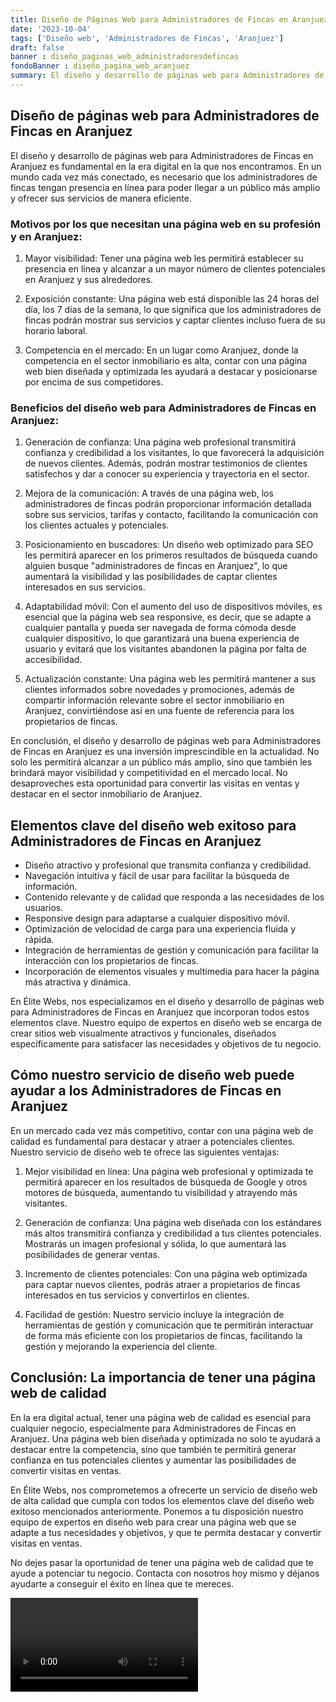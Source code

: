 ```yaml
---
title: Diseño de Páginas Web para Administradores de Fincas en Aranjuez
date: '2023-10-04'
tags: ['Diseño web', 'Administradores de Fincas', 'Aranjuez']
draft: false
banner : diseño_paginas_web_administradoresdefincas
fondoBanner : diseño_pagina_web_aranjuez
summary: El diseño y desarrollo de páginas web para Administradores de Fincas en Aranjuez es fundamental en la era digital en la que nos encontramos. En un mundo cada vez más conectado, es necesario que los administradores de fincas tengan presencia en línea para poder llegar a un público más amplio y ofrecer sus servicios de manera eficiente.
---
```


## Diseño de páginas web para Administradores de Fincas en Aranjuez

El diseño y desarrollo de páginas web para Administradores de Fincas en Aranjuez es fundamental en la era digital en la que nos encontramos. En un mundo cada vez más conectado, es necesario que los administradores de fincas tengan presencia en línea para poder llegar a un público más amplio y ofrecer sus servicios de manera eficiente.

### Motivos por los que necesitan una página web en su profesión y en Aranjuez:

1. Mayor visibilidad: Tener una página web les permitirá establecer su presencia en línea y alcanzar a un mayor número de clientes potenciales en Aranjuez y sus alrededores.

2. Exposición constante: Una página web está disponible las 24 horas del día, los 7 días de la semana, lo que significa que los administradores de fincas podrán mostrar sus servicios y captar clientes incluso fuera de su horario laboral.

3. Competencia en el mercado: En un lugar como Aranjuez, donde la competencia en el sector inmobiliario es alta, contar con una página web bien diseñada y optimizada les ayudará a destacar y posicionarse por encima de sus competidores.

### Beneficios del diseño web para Administradores de Fincas en Aranjuez:

1. Generación de confianza: Una página web profesional transmitirá confianza y credibilidad a los visitantes, lo que favorecerá la adquisición de nuevos clientes. Además, podrán mostrar testimonios de clientes satisfechos y dar a conocer su experiencia y trayectoria en el sector.

2. Mejora de la comunicación: A través de una página web, los administradores de fincas podrán proporcionar información detallada sobre sus servicios, tarifas y contacto, facilitando la comunicación con los clientes actuales y potenciales.

3. Posicionamiento en buscadores: Un diseño web optimizado para SEO les permitirá aparecer en los primeros resultados de búsqueda cuando alguien busque "administradores de fincas en Aranjuez", lo que aumentará la visibilidad y las posibilidades de captar clientes interesados en sus servicios.

4. Adaptabilidad móvil: Con el aumento del uso de dispositivos móviles, es esencial que la página web sea responsive, es decir, que se adapte a cualquier pantalla y pueda ser navegada de forma cómoda desde cualquier dispositivo, lo que garantizará una buena experiencia de usuario y evitará que los visitantes abandonen la página por falta de accesibilidad.

5. Actualización constante: Una página web les permitirá mantener a sus clientes informados sobre novedades y promociones, además de compartir información relevante sobre el sector inmobiliario en Aranjuez, convirtiéndose así en una fuente de referencia para los propietarios de fincas.

En conclusión, el diseño y desarrollo de páginas web para Administradores de Fincas en Aranjuez es una inversión imprescindible en la actualidad. No solo les permitirá alcanzar a un público más amplio, sino que también les brindará mayor visibilidad y competitividad en el mercado local. No desaproveches esta oportunidad para convertir las visitas en ventas y destacar en el sector inmobiliario de Aranjuez.

<GifSeo />

<Cta />

## Elementos clave del diseño web exitoso para Administradores de Fincas en Aranjuez

- Diseño atractivo y profesional que transmita confianza y credibilidad.
- Navegación intuitiva y fácil de usar para facilitar la búsqueda de información.
- Contenido relevante y de calidad que responda a las necesidades de los usuarios.
- Responsive design para adaptarse a cualquier dispositivo móvil.
- Optimización de velocidad de carga para una experiencia fluida y rápida.
- Integración de herramientas de gestión y comunicación para facilitar la interacción con los propietarios de fincas.
- Incorporación de elementos visuales y multimedia para hacer la página más atractiva y dinámica.

En Élite Webs, nos especializamos en el diseño y desarrollo de páginas web para Administradores de Fincas en Aranjuez que incorporan todos estos elementos clave. Nuestro equipo de expertos en diseño web se encarga de crear sitios web visualmente atractivos y funcionales, diseñados específicamente para satisfacer las necesidades y objetivos de tu negocio.

## Cómo nuestro servicio de diseño web puede ayudar a los Administradores de Fincas en Aranjuez

En un mercado cada vez más competitivo, contar con una página web de calidad es fundamental para destacar y atraer a potenciales clientes. Nuestro servicio de diseño web te ofrece las siguientes ventajas:

1. Mejor visibilidad en línea: Una página web profesional y optimizada te permitirá aparecer en los resultados de búsqueda de Google y otros motores de búsqueda, aumentando tu visibilidad y atrayendo más visitantes.

2. Generación de confianza: Una página web diseñada con los estándares más altos transmitirá confianza y credibilidad a tus clientes potenciales. Mostrarás un imagen profesional y sólida, lo que aumentará las posibilidades de generar ventas.

3. Incremento de clientes potenciales: Con una página web optimizada para captar nuevos clientes, podrás atraer a propietarios de fincas interesados en tus servicios y convertirlos en clientes.

4. Facilidad de gestión: Nuestro servicio incluye la integración de herramientas de gestión y comunicación que te permitirán interactuar de forma más eficiente con los propietarios de fincas, facilitando la gestión y mejorando la experiencia del cliente.

## Conclusión: La importancia de tener una página web de calidad

En la era digital actual, tener una página web de calidad es esencial para cualquier negocio, especialmente para Administradores de Fincas en Aranjuez. Una página web bien diseñada y optimizada no solo te ayudará a destacar entre la competencia, sino que también te permitirá generar confianza en tus potenciales clientes y aumentar las posibilidades de convertir visitas en ventas.

En Élite Webs, nos comprometemos a ofrecerte un servicio de diseño web de alta calidad que cumpla con todos los elementos clave del diseño web exitoso mencionados anteriormente. Ponemos a tu disposición nuestro equipo de expertos en diseño web para crear una página web que se adapte a tus necesidades y objetivos, y que te permita destacar y convertir visitas en ventas.

No dejes pasar la oportunidad de tener una página web de calidad que te ayude a potenciar tu negocio. Contacta con nosotros hoy mismo y déjanos ayudarte a conseguir el éxito en línea que te mereces.

<Video />

<CtaBot job='Administradores de Fincas' city='Aranjuez'/>

<Gmaps query='Aranjuez+españa+maps' />